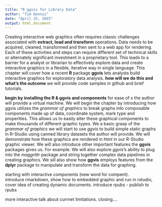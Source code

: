 ```yaml
---
title: "R ggvis for Library Data"
author: "Tim Dennis"
date: "April 25, 2015"
output: html_document
---
```


Creating interactive web graphics often requires classic challenges associated with **extract, load and transform** operations. Data needs to be acquired, cleaned, transformed and then sent to a web app for rendering. Each of these activities and steps can require different set of technical skills or alternately significant investment in a proprietary tool.  This leads to a barrier for a analyst or librarian to effectively explore data and create interactive graphics in a flexible, iterative way in single language. This chapter will cover how a recent **R** package **ggvis** lets analysts build interactive graphics for exploratory data analysis.  **how will we do this and what's the outcome** we will provide code samples in github and brief tutorials. 

**begin by installing the R & ggvis and components** for ease of x the author will provide a virtual machine. 
We will begin the chapter by introducing how ggvis utilizes the *grammar of graphics* to break graphs into composable components made up of data, coordinate system, mark type and properities. This allows us to easily alter these graphical components to make thousands of different graphic types.  We a basic grasp of the *grammar of graphics* we will start to use *ggvis* to build simple static graphs in R-Studio using canned library datasets the author will provide.  We will demonstrate how these graphics are rendered in html in our R-Studio graphic viewer. We will also introduce other important features the **ggvis** packages gives us. For example. We will also explore *ggvis*'s ability to plug into the *maggrittr* package and string together complex data pipelines in creating graphics. We sill also show how **ggvis** employs features from the **dplyr** package to manipulate and transform the data for graphing. 

starting with interactive components (new word for compent).  
introduce rmarkdown, show how to embedded graphic and run in rstudio, cover idea of creating dynamic documents. 
introduce rpubs - publish to rpubs 

more interactive 
talk about currnet limitations. 
closing....

